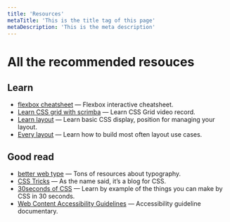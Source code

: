 ```yaml
---
title: 'Resources'
metaTitle: 'This is the title tag of this page'
metaDescription: 'This is the meta description'
---
```


# All the recommended resouces

## Learn

- [flexbox cheatsheet](https://yoksel.github.io/flex-cheatsheet/) — Flexbox interactive cheatsheet.
- [Learn CSS grid with scrimba](https://scrimba.com/g/gR8PTE) — Learn CSS Grid video record.
- [Learn layout](https://learnlayout.com/) — Learn basic CSS display, position for managing your layout.
- [Every layout](https://every-layout.dev/) — Learn how to build most often layout use cases.

## Good read

- [better web type](https://betterwebtype.com/) — Tons of resources about typography.
- [CSS Tricks](https://css-tricks.com/) — As the name said, it’s a blog for CSS.
- [30seconds of CSS](https://30-seconds.github.io/30-seconds-of-css/) — Learn by example of the things you can make by CSS in 30 seconds.
- [Web Content Accessibility Guidelines](https://www.w3.org/TR/WCAG21/) — Accessibility guideline documentary.
